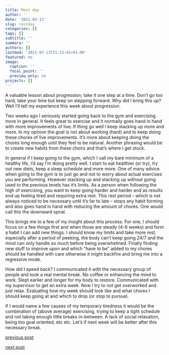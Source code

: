 ```yaml
---
title: Rest day
author: ''
date: '2021-03-13'
slug: restday
categories: []
tags: []
subtitle: ''
summary: ''
authors: []
lastmod: '2021-03-13T21:15:41+01:00'
featured: no
image:
  caption: ''
  focal_point: ''
  preview_only: no
projects: []
---
```


A valuable lesson about progression; take it one step at a time. Don't go too hard, take your time but keep on stepping forward. Why did I bring this up? Well I'll tell my experience this week about progression.

Two weeks ago I seriously started going back to the gym and exercising more in general. It feels great to exercise and it normally goes hand in hand with more improvements of live. If thing go well I keep stacking up more and more. In my opinion the goal is not about working (hard) and to keep doing these chores of live improvements. It's more about keeping doing the chores long enough until they feel to be natural. Another phrasing would be to create new habits from these choirs and that's where I get stuck.

In general if I keep going to the gym, which I call my bare minimum of a healthy life, I'd say I'm doing pretty well. I start to eat healthier (or try), try out new diets, keep a sleep schedule and more more. One of many advice when going to the gym is to just go and not to worry about actual exercises you are performing. However stacking up and stacking up without going used to the previous levels has it's limits. As a person when following the high of exercising, you want to keep going harder and harder and as results end up feeling tired and requiring extra rest. This rest period -- which is not always noticed to be necessary until it's far to late -- stops any habit forming and also goes hand in hand with reducing the amount of chores. One would call this the downward spiral. 

This brings me to a few of my insight about this process. For one, I should focus on a few things first and when those are steady (4-6 weeks) and form a habit I can add new things.  I should know my limits and take more rest, especially after a period of peeking, the body can't keep going 24/7 and the mind can only handle so much before being overwhelmed. Finally finding new stuff to improve upon and which "have to be" added to my chores should be handled with care otherwise it might backfire and bring me into a regressive mode. 

How did I speed back? I communicated it with the necessary group of people and took a real mental break. No coffee or enhancing the mind to work. Slept earlier and longer for my body to restore. Communicated with my supervisor to get an extra week. Now I try to not get overworked and just relax. Evaluating how my week should look like and what chores I should keep going at and which to drop (or stop to pursue). 

If I would name a few causes of my temporary tiredness it would be the combination of (above average) exercising, trying to keep a tight schedule and not taking enough little breaks in-between. A lack of social relaxation, being too goal oriented, etc etc. Let's if next week will be better after this necessary break.


[previous post](/2021/03/06/onemonth)

[next post](/2021/03/20/collab)

